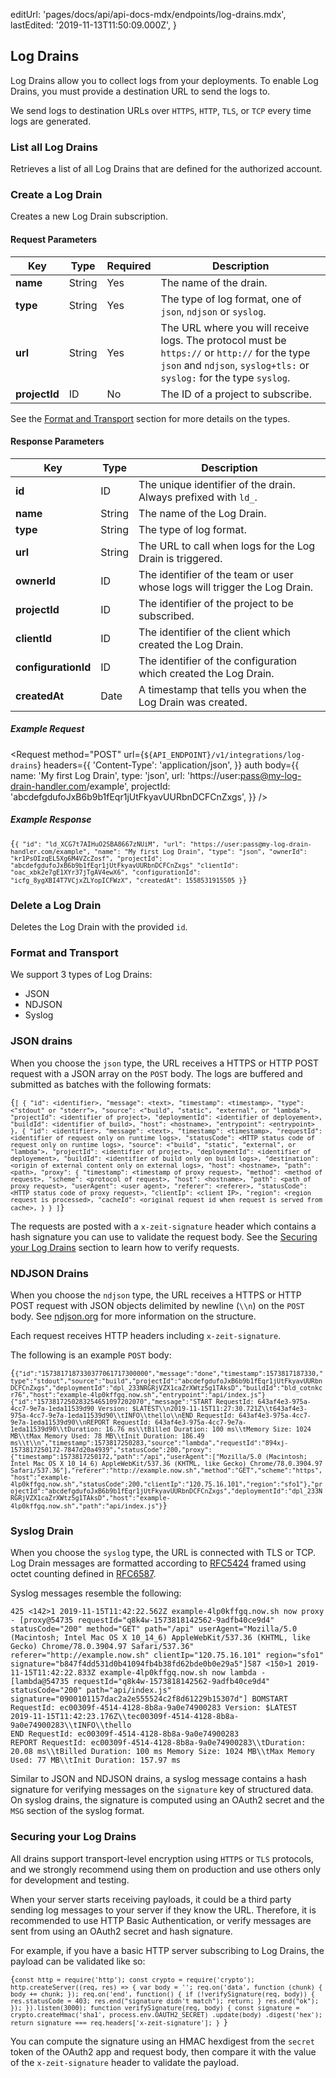 
  editUrl: 'pages/docs/api/api-docs-mdx/endpoints/log-drains.mdx',
  lastEdited: '2019-11-13T11:50:09.000Z',
}

## Log Drains

Log Drains allow you to collect logs from your deployments. To enable Log Drains, you must provide a destination URL to send the logs to.

We send logs to destination URLs over `HTTPS`, `HTTP`, `TLS`, or `TCP` every time logs are generated.

### List all Log Drains

<Endpoint method="GET" url="/v1/integrations/log-drains" />

Retrieves a list of all Log Drains that are defined for the authorized account.

### Create a Log Drain

<Endpoint method="POST" url="/v1/integrations/log-drains" />

Creates a new Log Drain subscription.

#### Request Parameters

| Key           | <HelpLink href="#api-basics/types" hasIcon>Type</HelpLink> | Required | Description                                                                                                                                                           |
| ------------- | ---------------------------------------------------------- | -------- | --------------------------------------------------------------------------------------------------------------------------------------------------------------------- |
| **name**      | <HelpLink href="#api-basics/types">String</HelpLink>       | Yes      | The name of the drain.                                                                                                                                                |
| **type**      | <HelpLink href="#api-basics/types">String</HelpLink>       | Yes      | The type of log format, one of `json`, `ndjson` or `syslog`.                                                                                                          |
| **url**       | <HelpLink href="#api-basics/types">String</HelpLink>       | Yes      | The URL where you will receive logs. The protocol must be `https://` or `http://` for the type `json` and `ndjson`, `syslog+tls:` or `syslog:` for the type `syslog`. |
| **projectId** | <HelpLink href="#api-basics/types">ID</HelpLink>           | No       | The ID of a project to subscribe.                                                                                                                                     |

See the [Format and Transport](#endpoints/log-drains/format-and-transport) section for more details on the types.

#### Response Parameters

| Key                 | <HelpLink href="#api-basics/types" hasIcon>Type</HelpLink> | Description                                                               |
| ------------------- | ---------------------------------------------------------- | ------------------------------------------------------------------------- |
| **id**              | <HelpLink href="#api-basics/types">ID</HelpLink>           | The unique identifier of the drain. Always prefixed with `ld_`.           |
| **name**            | <HelpLink href="#api-basics/types">String</HelpLink>       | The name of the Log Drain.                                                |
| **type**            | <HelpLink href="#api-basics/types">String</HelpLink>       | The type of log format.                                                   |
| **url**             | <HelpLink href="#api-basics/types">String</HelpLink>       | The URL to call when logs for the Log Drain is triggered.                 |
| **ownerId**         | <HelpLink href="#api-basics/types">ID</HelpLink>           | The identifier of the team or user whose logs will trigger the Log Drain. |
| **projectId**       | <HelpLink href="#api-basics/types">ID</HelpLink>           | The identifier of the project to be subscribed.                           |
| **clientId**        | <HelpLink href="#api-basics/types">ID</HelpLink>           | The identifier of the client which created the Log Drain.                 |
| **configurationId** | <HelpLink href="#api-basics/types">ID</HelpLink>           | The identifier of the configuration which created the Log Drain.          |
| **createdAt**       | <HelpLink href="#api-basics/types">Date</HelpLink>         | A timestamp that tells you when the Log Drain was created.                |

##### Example Request

<Request
  method="POST"
  url={`${API_ENDPOINT}/v1/integrations/log-drains`}
  headers={{
    'Content-Type': 'application/json',
  }}
  auth
  body={{
    name: 'My first Log Drain',
    type: 'json',
    url: 'https://user:pass@my-log-drain-handler.com/example',
    projectId: 'abcdefgdufoJxB6b9b1fEqr1jUtFkyavUURbnDCFCnZxgs',
  }}
/>

##### Example Response

<Code lang="json">{`{
  "id": "ld_XCG7t7AIHuO2SBA8667zNUiM",
  "url": "https://user:pass@my-log-drain-handler.com/example",
  "name": "My first Log Drain",
  "type": "json",
  "ownerId": "kr1PsOIzqEL5Xg6M4VZcZosf",
  "projectId": "abcdefgdufoJxB6b9b1fEqr1jUtFkyavUURbnDCFCnZxgs"
  "clientId": "oac_xbk2e7gE1XYr37jTgAV4ewX6",
  "configurationId": "icfg_8ygXBI4T7VCjxZLYopICFWzX",
  "createdAt": 1558531915505
}`}</Code>

### Delete a Log Drain

<Endpoint method="DELETE" url="/v1/integrations/log-drains/:id" />

Deletes the Log Drain with the provided `id`.

### Format and Transport

We support 3 types of Log Drains:

- JSON
- NDJSON
- Syslog

### JSON drains

When you choose the `json` type, the URL receives a HTTPS or HTTP POST request with a JSON array on the `POST` body.
The logs are buffered and submitted as batches with the following formats:

<Code lang="json">{`[
  {
    "id": <identifier>,
    "message": <text>,
    "timestamp": <timestamp>,
    "type": <"stdout" or "stderr">,
    "source": <"build", "static", "external", or "lambda">,
    "projectId": <identifier of project>,
    "deploymentId": <identifier of deployement>,
    "buildId": <identifier of build>,
    "host": <hostname>,
    "entrypoint": <entrypoint>
  },
  {
    "id": <identifier>,
    "message": <text>,
    "timestamp": <timestamp>,
    "requestId": <identifier of request only on runtime logs>,
    "statusCode": <HTTP status code of request only on runtime logs>,
    "source": <"build", "static", "external", or "lambda">,
    "projectId": <identifier of project>,
    "deploymentId": <identifier of deployement>,
    "buildId": <identifier of build only on build logs>,
    "destination": <origin of external content only on external logs>,
    "host": <hostname>,
    "path": <path>,
    "proxy": {
      "timestamp": <timestamp of proxy request>,
      "method": <method of request>,
      "scheme": <protocol of request>,
      "host": <hostname>,
      "path": <path of proxy request>,
      "userAgent": <user agent>,
      "referer": <referer>,
      "statusCode": <HTTP status code of proxy request>,
      "clientIp": <client IP>,
      "region": <region request is processed>,
      "cacheId": <original request id when request is served from cache>,
    }
  }
]`}</Code>

The requests are posted with a `x-zeit-signature` header which contains a hash signature you can use to validate the request body.
See the [Securing your Log Drains](#endpoints/log-drains/securing-your-log-drains) section to learn how to verify requests.

### NDJSON Drains

When you choose the `ndjson` type, the URL receives a HTTPS or HTTP POST request with JSON objects delimited by newline (`\\n`) on the `POST` body.
See [ndjson.org](http://ndjson.org) for more information on the structure.

Each request receives HTTP headers including `x-zeit-signature`.

The following is an example `POST` body:

<Code lang="json">{`{"id":"1573817187330377061717300000","message":"done","timestamp":1573817187330,"type":"stdout","source":"build","projectId":"abcdefgdufoJxB6b9b1fEqr1jUtFkyavUURbnDCFCnZxgs","deploymentId":"dpl_233NRGRjVZX1caZrXWtz5g1TAksD","buildId":"bld_cotnkcr76","host":"example-4lp0kffgq.now.sh","entrypoint":"api/index.js"}
{"id":"1573817250283254651097202070","message":"START RequestId: 643af4e3-975a-4cc7-9e7a-1eda11539d90 Version: $LATEST\\n2019-11-15T11:27:30.721Z\\t643af4e3-975a-4cc7-9e7a-1eda11539d90\\tINFO\\thello\\nEND RequestId: 643af4e3-975a-4cc7-9e7a-1eda11539d90\\nREPORT RequestId: 643af4e3-975a-4cc7-9e7a-1eda11539d90\\tDuration: 16.76 ms\\tBilled Duration: 100 ms\\tMemory Size: 1024 MB\\tMax Memory Used: 78 MB\\tInit Duration: 186.49 ms\\t\\n","timestamp":1573817250283,"source":"lambda","requestId":"894xj-1573817250172-7847d20a4939","statusCode":200,"proxy":{"timestamp":1573817250172,"path":"/api","userAgent":["Mozilla/5.0 (Macintosh; Intel Mac OS X 10_14_6) AppleWebKit/537.36 (KHTML, like Gecko) Chrome/78.0.3904.97 Safari/537.36"],"referer":"http://example.now.sh","method":"GET","scheme":"https","host":"example-4lp0kffgq.now.sh","statusCode":200,"clientIp":"120.75.16.101","region":"sfo1"},"projectId":"abcdefgdufoJxB6b9b1fEqr1jUtFkyavUURbnDCFCnZxgs","deploymentId":"dpl_233NRGRjVZX1caZrXWtz5g1TAksD","host":"example-4lp0kffgq.now.sh","path":"api/index.js"}`}</Code>

### Syslog Drain

When you choose the `syslog` type, the URL is connected with TLS or TCP.
Log Drain messages are formatted according to [RFC5424](https://tools.ietf.org/html/rfc5424) framed using octet counting defined in [RFC6587](https://tools.ietf.org/html/rfc6587#section-3.4.1).

Syslog messages resemble the following:

```
425 <142>1 2019-11-15T11:42:22.562Z example-4lp0kffgq.now.sh now proxy - [proxy@54735 requestId="q8k4w-1573818142562-9adfb40ce9d4" statusCode="200" method="GET" path="/api" userAgent="Mozilla/5.0 (Macintosh; Intel Mac OS X 10_14_6) AppleWebKit/537.36 (KHTML, like Gecko) Chrome/78.0.3904.97 Safari/537.36" referer="http://example.now.sh" clientIp="120.75.16.101" region="sfo1" signature="b847f4dd531d0b41094fb4b38fd62bde0b0e29a5"]587 <150>1 2019-11-15T11:42:22.833Z example-4lp0kffgq.now.sh now lambda - [lambda@54735 requestId="q8k4w-1573818142562-9adfb40ce9d4" statusCode="200" path="api/index.js" signature="0900101157dac2a2e555524c2f8d61229b15307d"] BOMSTART RequestId: ec00309f-4514-4128-8b8a-9a0e74900283 Version: $LATEST
2019-11-15T11:42:23.176Z\\tec00309f-4514-4128-8b8a-9a0e74900283\\tINFO\\thello
END RequestId: ec00309f-4514-4128-8b8a-9a0e74900283
REPORT RequestId: ec00309f-4514-4128-8b8a-9a0e74900283\\tDuration: 20.08 ms\\tBilled Duration: 100 ms Memory Size: 1024 MB\\tMax Memory Used: 77 MB\\tInit Duration: 157.97 ms
```

Similar to JSON and NDJSON drains, a syslog message contains a hash signature for verifying messages on the `signature` key of structured data.
On syslog drains, the signature is computed using an OAuth2 secret and the `MSG` section of the syslog format.

### Securing your Log Drains

All drains support transport-level encryption using `HTTPS` or `TLS` protocols,
and we strongly recommend using them on production and use others only for development and testing.

When your server starts receiving payloads, it could be a third party sending log messages to your server if they know the URL. Therefore, it is recommended to use HTTP Basic Authentication, or verify messages are sent from <OrgName /> using an OAuth2 secret and hash signature.

For example, if you have a basic HTTP server subscribing to Log Drains, the payload can be validated like so:

<Code lang="javascript">{`const http = require('http');
const crypto = require('crypto');
http.createServer((req, res) => {
  var body = '';
  req.on('data', function (chunk) {
    body += chunk;
  });
  req.on('end', function() {
    if (!verifySignature(req, body)) {
      res.statusCode = 403;
      res.end("signature didn't match");
      return;
    }
    res.end("ok");
  });
}).listen(3000);
function verifySignature(req, body) {
  const signature = crypto.createHmac('sha1', process.env.OAUTH2_SECRET)
    .update(body)
    .digest('hex');
  return signature === req.headers['x-zeit-signature'];
}
`}</Code>

You can compute the signature using an HMAC hexdigest from the `secret` token of the OAuth2 app and request body, then compare it with the value of the `x-zeit-signature` header to validate the payload.
